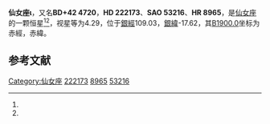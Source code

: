 {{Starbox begin
| name = 仙女座ι
}}
{{Starbox observe
| epoch = [[J2000.0|J2000.0]]
| constell = [[仙女座|仙女座]]<ref name=SIMBAD>{{cite web
 | url=http://simbad.u-strasbg.fr/simbad/sim-id?Ident=HR+8965
 | title=Pulsating variable Star
 | publisher=Centre de Données astronomiques de Strasbourg
 | work=SIMBAD
 | accessdate=2012-07-13
 | archive-date=2016-03-16
 | archive-url=https://web.archive.org/web/20160316164228/http://simbad.u-strasbg.fr/simbad/sim-id?Ident=HR+8965
 | dead-url=no
 }}</ref><ref name=DATA>{{cite web
 | url=http://vizier.u-strasbg.fr/viz-bin/VizieR-5?-out.add=.&-source=5050&-corr=PK=HR&-out.max=9999&HR=8965
 | title=VizieR Detailed Page
 | accessdate=2012-07-13
 | archive-date=2016-03-05
 | archive-url=https://web.archive.org/web/20160305045440/http://vizier.u-strasbg.fr/viz-bin/VizieR-5?-out.add=.&-source=5050&-corr=PK=HR&-out.max=9999&HR=8965
 | dead-url=no
 }}</ref>
| 星官 = 
| ra = {{RA|23|38|8.2}}<ref name=SIMBAD /><ref name=DATA />
| dec = {{DEC|+43|16|5}}<ref name=SIMBAD /><ref name=DATA />
| appmag_v = 4.29<ref name=SIMBAD /><ref name=DATA />
}}
{{Starbox character
| class = B8V<ref name=SIMBAD /><ref name=DATA />
| b-v = -0.1<ref name=SIMBAD /><ref name=DATA />
| u-b = -0.29<ref name=SIMBAD /><ref name=DATA />
| r-i = -0.09<ref name=SIMBAD /><ref name=DATA />
| variable = 
}}
{{Starbox astrometry
| radial_v = -0.29
| prop_mo_ra = -1
| parallax = 0.011
| p_error = 
}}
{{Starbox catalog
| names =BD+42 4720，[[SAO星表|SAO]] 53216，[[HD星表|HD]] 222173，[[HR星表|HR]] 8965}}
{{Starbox reference |Simbad=HR+8965}}
{{Starbox end}}

'''仙女座ι'''，又名'''BD+42 4720'''，'''HD 222173'''、'''SAO 53216'''、'''HR 8965'''，是[[仙女座|仙女座]]的一颗恒星<ref name=SIMBAD /><ref name=DATA />，视星等为4.29，位于[[銀道座標系|銀經]]109.03，[[銀道座標系|銀緯]]-17.62，其[[B1900.0|B1900.0]]坐标为赤經{{RA|23|33|13.7}}，赤緯{{DEC|+42|-17.62|52}}。

== 参考文献 ==
{{reflist}}

{{star-stub}}

{{仙女座恒星}}
[[Category:仙女座|Category:仙女座]]
[[Category:HD和HDE天體|222173]]
[[Category:HR天體|8965]]
[[Category:SAO天體|53216]]